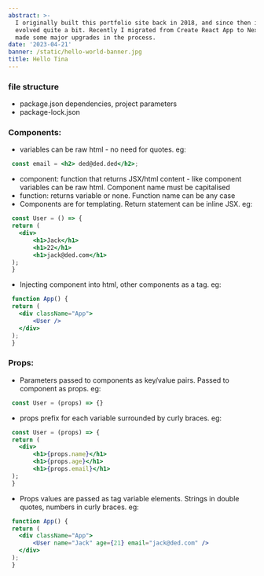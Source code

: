 ```yaml
---
abstract: >-
  I originally built this portfolio site back in 2018, and since then it's
  evolved quite a bit. Recently I migrated from Create React App to Next.js and
  made some major upgrades in the process.
date: '2023-04-21'
banner: /static/hello-world-banner.jpg
title: Hello Tina
---
```


### file structure

* package.json
  dependencies, project parameters
* package-lock.json

### Components:

* variables can be raw html - no need for quotes. eg:

```jsx
 const email = <h2> ded@ded.ded</h2>;
```

* component: function that returns JSX/html content - like component variables can be raw html. Component name must be capitalised
* function: returns variable or none. Function name can be any case
* Components are for templating. Return statement can be inline JSX. eg:

```jsx
 const User = () => {
 return (
   <div>
       <h1>Jack</h1>
       <h1>22</h1>
       <h1>jack@ded.com</h1>
 );
 }
```

* Injecting component into html, other components as a tag. eg:

```jsx
 function App() {
 return (
   <div className="App">
       <User />
   </div>
 );
 }
```

### Props:

* Parameters passed to components as key/value pairs. Passed to component as props. eg:

```jsx
 const User = (props) => {}
```

* props prefix for each variable surrounded by curly braces. eg:

```jsx
 const User = (props) => {
 return (
   <div>
       <h1>{props.name}</h1>
       <h1>{props.age}</h1>
       <h1>{props.email}</h1>
 );
 }
```

* Props values are passed as tag variable elements. Strings in double quotes, numbers in curly braces. eg:

```jsx
 function App() {
 return (
   <div className="App">
       <User name="Jack" age={21} email="jack@ded.com" />
   </div>
 );
 }
```
